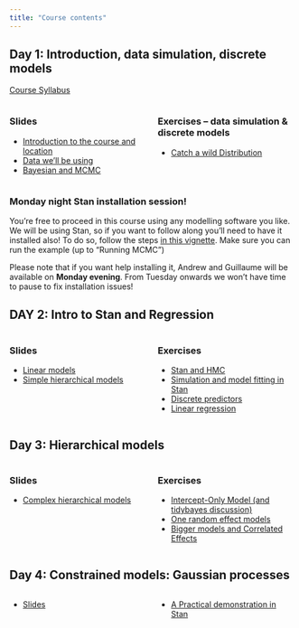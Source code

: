 ```yaml
---
title: "Course contents"
---
```


## Day 1: Introduction, data simulation, discrete models

[Course Syllabus](PlanDeCoursBIO709.pdf)

:::: {.columns}

::: {.column width="50%"}

### Slides
* [Introduction to the course and location](slides/00_Introduction)
* [Data we'll be using](slides/01_Data)
* [Bayesian and MCMC](slides/02_Bayesian)

:::

::: {.column width="50%"}

### Exercises -- data simulation & discrete models
* [Catch a wild Distribution](topics/00_distributions)

:::

::::

:::{.callout-warning}
### Monday night Stan installation session! 
You're free to proceed in this course using any modelling software you like. 
We will be using Stan, so if you want to follow along you'll need to have it installed also! To do so, follow the steps [in this vignette](https://mc-stan.org/cmdstanr/articles/cmdstanr.html#compiling-a-model). Make sure you can run the example (up to "Running MCMC") 

Please note that if you want help installing it, Andrew and Guillaume will be available on **Monday evening**. From Tuesday onwards we won't have time to pause to fix installation issues!
:::

## DAY 2: Intro to Stan and Regression

:::: {.columns}

::: {.column width="50%"}
### Slides
* [Linear models](slides/04_Linear_model)
* [Simple hierarchical models](slides/06_Simple_hierarchical_model)

:::

::: {.column width="50%"}
### Exercises
* [Stan and HMC](slides/03_Stan)
* [Simulation and model fitting in Stan](topics/01_simulation)
* [Discrete predictors](topics/discrete_predictor)
* [Linear regression](topics/02_regression)

:::

::::

## Day 3: Hierarchical models

:::: {.columns}

::: {.column width="50%"}
### Slides
* [Complex hierarchical models](slides/08_Complex_hierarchical_model)

:::

::: {.column width="50%"}
### Exercises

* [Intercept-Only Model (and tidybayes discussion)](topics/intercept_only)
* [One random effect models](topics/03_one_random_effect)
* [Bigger models and Correlated Effects](topics/correlated_effects)

:::

::::

## Day 4: Constrained models: Gaussian processes

:::: {.columns}

::: {.column width="50%"}

* [Slides](slides/09_Gaussian_process)

:::

::: {.column width="50%"}

* [A Practical demonstration in Stan](topics/04_gp)

:::

::::

